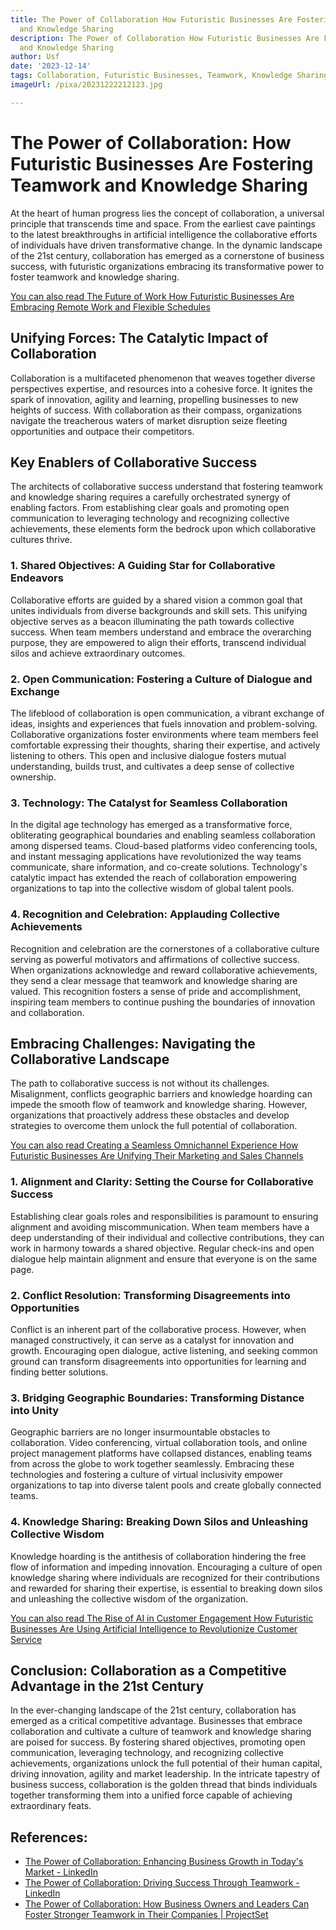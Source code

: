 ```yaml
---
title: The Power of Collaboration How Futuristic Businesses Are Fostering Teamwork
  and Knowledge Sharing
description: The Power of Collaboration How Futuristic Businesses Are Fostering Teamwork
  and Knowledge Sharing
author: Usf
date: '2023-12-14'
tags: Collaboration, Futuristic Businesses, Teamwork, Knowledge Sharing
imageUrl: /pixa/20231222212123.jpg

---
```

# The Power of Collaboration: How Futuristic Businesses Are Fostering Teamwork and Knowledge Sharing

At the heart of human progress lies the concept of collaboration,  a universal principle  that transcends time and space. From the earliest cave  paintings to the latest breakthroughs in artificial intelligence the  collaborative  efforts of individuals have driven transformative change. In the dynamic landscape of the 21st century, collaboration has  emerged as a cornerstone of business success, with futuristic organizations embracing its transformative power to foster teamwork and knowledge sharing.

[You can also read The Future of Work How Futuristic Businesses Are Embracing Remote Work and Flexible Schedules](The%20Future%20of%20Work%20How%20Futuristic%20Businesses%20Are%20Embracing%20Remote%20Work%20and%20Flexible%20Schedules)


## Unifying Forces: The  Catalytic  Impact of Collaboration

Collaboration is a multifaceted phenomenon that weaves together diverse perspectives expertise, and resources into a cohesive force. It ignites the spark of innovation, agility and learning, propelling businesses to new heights of success. With collaboration  as their compass, organizations navigate the treacherous waters of market disruption  seize fleeting opportunities and outpace their competitors.

## Key Enablers of Collaborative Success

The architects of  collaborative success understand that fostering teamwork and knowledge sharing requires  a carefully orchestrated synergy of enabling factors. From establishing clear goals and promoting open  communication to  leveraging technology  and recognizing collective achievements, these elements form the  bedrock upon which collaborative cultures thrive.

### 1. Shared Objectives: A Guiding Star for Collaborative Endeavors

Collaborative  efforts are guided by  a shared vision a common goal that unites individuals from diverse  backgrounds and skill sets. This unifying objective serves as a beacon illuminating the path towards collective success.  When team  members understand and embrace the overarching purpose, they are empowered to align their efforts, transcend individual silos and achieve extraordinary outcomes.

### 2. Open Communication: Fostering a Culture of  Dialogue and Exchange

The  lifeblood of collaboration is open communication, a vibrant exchange of ideas, insights and experiences that fuels innovation and problem-solving. Collaborative organizations foster  environments where team members feel comfortable expressing their thoughts, sharing their  expertise, and actively  listening to others. This open and inclusive  dialogue fosters mutual understanding, builds trust, and cultivates a deep sense of collective ownership.

###  3. Technology: The Catalyst for Seamless Collaboration

In the digital age technology has emerged  as a transformative force,  obliterating geographical boundaries and enabling seamless collaboration among dispersed teams. Cloud-based platforms video conferencing tools, and instant  messaging  applications have revolutionized  the way  teams communicate, share information, and co-create solutions. Technology's catalytic impact has extended the reach of collaboration empowering organizations to tap into the collective wisdom of global  talent  pools.

### 4.  Recognition and Celebration: Applauding Collective Achievements

Recognition and celebration are the cornerstones of a collaborative culture  serving as powerful motivators and affirmations of collective success. When organizations acknowledge and reward collaborative achievements, they  send  a  clear  message that teamwork and knowledge sharing are valued. This recognition fosters a sense of pride  and accomplishment, inspiring team members to continue pushing the boundaries  of innovation and collaboration.

## Embracing Challenges: Navigating the Collaborative Landscape

The path to collaborative success is  not without its  challenges.  Misalignment, conflicts geographic barriers and  knowledge hoarding can impede the smooth flow of teamwork and knowledge sharing. However, organizations that proactively address these obstacles and develop strategies to  overcome  them  unlock the full  potential of collaboration.

[You can also read Creating a  Seamless Omnichannel Experience How Futuristic Businesses Are Unifying Their Marketing  and Sales Channels](Creating%20a%20Seamless%20Omnichannel%20Experience%20How%20Futuristic%20Businesses%20Are%20Unifying%20Their%20Marketing%20and%20Sales%20Channels)


### 1. Alignment and Clarity: Setting the Course for Collaborative Success

Establishing clear goals  roles and responsibilities is paramount to  ensuring alignment and avoiding miscommunication. When team members have a deep understanding of their individual and collective contributions, they can  work in harmony towards a shared objective. Regular check-ins and open dialogue help maintain alignment and  ensure that everyone is on the same  page.

### 2. Conflict Resolution: Transforming Disagreements  into  Opportunities

Conflict is an inherent part of the collaborative  process.  However, when managed constructively, it can serve as a  catalyst for innovation  and growth.  Encouraging open dialogue, active listening, and seeking  common ground can transform disagreements  into opportunities for learning and finding better solutions.

### 3. Bridging  Geographic Boundaries: Transforming Distance into Unity

Geographic barriers are no longer insurmountable obstacles to collaboration. Video conferencing, virtual collaboration tools, and online project management platforms  have collapsed distances, enabling teams  from across the globe to work together seamlessly. Embracing these technologies and fostering a culture of virtual inclusivity empower organizations to  tap into diverse talent pools and create globally connected teams.

### 4. Knowledge Sharing: Breaking Down Silos and Unleashing  Collective Wisdom

Knowledge hoarding is the antithesis of collaboration hindering the free flow of information and impeding innovation. Encouraging a  culture of open knowledge sharing where individuals are recognized  for their contributions and  rewarded for sharing their expertise, is essential to breaking  down silos and unleashing the collective wisdom of the organization.

[You can  also read The Rise of AI in Customer Engagement How Futuristic Businesses Are  Using Artificial Intelligence to Revolutionize Customer Service](The%20Rise%20of%20AI%20in%20Customer%20Engagement%20How%20Futuristic%20Businesses%20Are%20Using%20Artificial%20Intelligence%20to%20Revolutionize%20Customer%20Service)


## Conclusion:  Collaboration as a Competitive  Advantage in the 21st Century

In the ever-changing landscape of the 21st century, collaboration  has emerged as a critical competitive advantage.  Businesses that  embrace collaboration and cultivate a culture of teamwork and  knowledge sharing are poised for  success. By fostering shared objectives, promoting open communication,  leveraging technology, and recognizing collective achievements, organizations unlock the full potential of their human capital, driving innovation, agility and market leadership. In the intricate tapestry of business success, collaboration is the golden thread  that binds individuals together transforming them into a unified force capable  of achieving extraordinary feats.

## References:
- [The Power of Collaboration: Enhancing Business Growth in Today's Market - LinkedIn](https://www.linkedin.com/pulse/power-collaboration-enhancing-business-growth-todays-market-cat)
- [The Power of Collaboration: Driving Success Through Teamwork - LinkedIn](https://www.linkedin.com/pulse/power-collaboration-driving-success-through-teamwork-the-hub-ops)
- [The Power of Collaboration: How Business Owners and Leaders Can Foster Stronger Teamwork in Their Companies | ProjectSet](https://projectset.com/blog/detail/the-power-of-collaboration-how-business-owners-and-leaders-can-foster-stronger-teamwork-in-their-companies)
